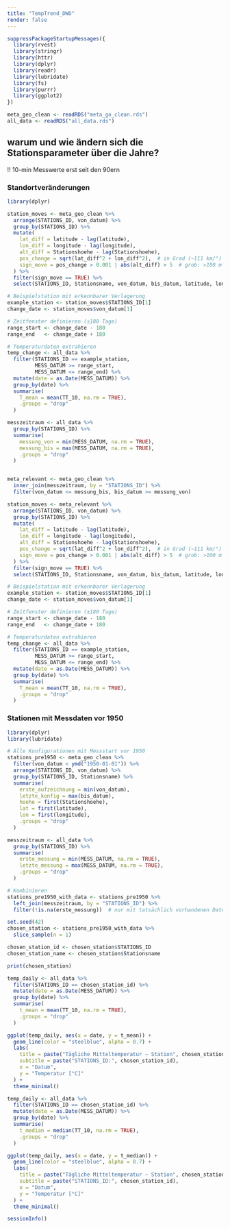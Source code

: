 ```yaml
---
title: "TempTrend_DWD"
render: false
---
```


```r
suppressPackageStartupMessages({
  library(rvest)
  library(stringr)
  library(httr)
  library(dplyr)
  library(readr)
  library(lubridate)
  library(fs)
  library(purrr)
  library(ggplot2)
})
```

```r
meta_geo_clean <- readRDS("meta_go_clean.rds")
all_data <- readRDS("all_data.rds")
```

## warum und wie ändern sich die Stationsparameter über die Jahre?

!! 10-min Messwerte erst seit den 90ern

### Standortveränderungen

```r
library(dplyr)

station_moves <- meta_geo_clean %>%
  arrange(STATIONS_ID, von_datum) %>%
  group_by(STATIONS_ID) %>%
  mutate(
    lat_diff = latitude - lag(latitude),
    lon_diff = longitude - lag(longitude),
    alt_diff = Stationshoehe - lag(Stationshoehe),
    pos_change = sqrt(lat_diff^2 + lon_diff^2),  # in Grad (~111 km/°)
    sign_move = pos_change > 0.001 | abs(alt_diff) > 5  # grob: >100 m oder >5 m Höhe
  ) %>%
  filter(sign_move == TRUE) %>%
  select(STATIONS_ID, Stationsname, von_datum, bis_datum, latitude, longitude, Stationshoehe, lat_diff, lon_diff, alt_diff)
```

```r
# Beispielstation mit erkennbarer Verlagerung
example_station <- station_moves$STATIONS_ID[1]
change_date <- station_moves$von_datum[1]

# Zeitfenster definieren (±180 Tage)
range_start <- change_date - 180
range_end   <- change_date + 180

# Temperaturdaten extrahieren
temp_change <- all_data %>%
  filter(STATIONS_ID == example_station,
         MESS_DATUM >= range_start,
         MESS_DATUM <= range_end) %>%
  mutate(date = as.Date(MESS_DATUM)) %>%
  group_by(date) %>%
  summarise(
    T_mean = mean(TT_10, na.rm = TRUE),
    .groups = "drop"
  )
```

```r

messzeitraum <- all_data %>%
  group_by(STATIONS_ID) %>%
  summarise(
    messung_von = min(MESS_DATUM, na.rm = TRUE),
    messung_bis = max(MESS_DATUM, na.rm = TRUE),
    .groups = "drop"
  )


meta_relevant <- meta_geo_clean %>%
  inner_join(messzeitraum, by = "STATIONS_ID") %>%
  filter(von_datum <= messung_bis, bis_datum >= messung_von)

```

```r
station_moves <- meta_relevant %>%
  arrange(STATIONS_ID, von_datum) %>%
  group_by(STATIONS_ID) %>%
  mutate(
    lat_diff = latitude - lag(latitude),
    lon_diff = longitude - lag(longitude),
    alt_diff = Stationshoehe - lag(Stationshoehe),
    pos_change = sqrt(lat_diff^2 + lon_diff^2),  # in Grad (~111 km/°)
    sign_move = pos_change > 0.001 | abs(alt_diff) > 5  # grob: >100 m oder >5 m Höhe
  ) %>%
  filter(sign_move == TRUE) %>%
  select(STATIONS_ID, Stationsname, von_datum, bis_datum, latitude, longitude, Stationshoehe, lat_diff, lon_diff, alt_diff)

```

```r
# Beispielstation mit erkennbarer Verlagerung
example_station <- station_moves$STATIONS_ID[1]
change_date <- station_moves$von_datum[1]

# Zeitfenster definieren (±180 Tage)
range_start <- change_date - 180
range_end   <- change_date + 180

# Temperaturdaten extrahieren
temp_change <- all_data %>%
  filter(STATIONS_ID == example_station,
         MESS_DATUM >= range_start,
         MESS_DATUM <= range_end) %>%
  mutate(date = as.Date(MESS_DATUM)) %>%
  group_by(date) %>%
  summarise(
    T_mean = mean(TT_10, na.rm = TRUE),
    .groups = "drop"
  )
```

### Stationen mit Messdaten vor 1950

```r
library(dplyr)
library(lubridate)

# Alle Konfigurationen mit Messstart vor 1950
stations_pre1950 <- meta_geo_clean %>%
  filter(von_datum < ymd("1950-01-01")) %>%
  arrange(STATIONS_ID, von_datum) %>%
  group_by(STATIONS_ID, Stationsname) %>%
  summarise(
    erste_aufzeichnung = min(von_datum),
    letzte_konfig = max(bis_datum),
    hoehe = first(Stationshoehe),
    lat = first(latitude),
    lon = first(longitude),
    .groups = "drop"
  )

```

```r
messzeitraum <- all_data %>%
  group_by(STATIONS_ID) %>%
  summarise(
    erste_messung = min(MESS_DATUM, na.rm = TRUE),
    letzte_messung = max(MESS_DATUM, na.rm = TRUE),
    .groups = "drop"
  )

# Kombinieren
stations_pre1950_with_data <- stations_pre1950 %>%
  left_join(messzeitraum, by = "STATIONS_ID") %>%
  filter(!is.na(erste_messung))  # nur mit tatsächlich vorhandenen Daten

```

```r
set.seed(42)
chosen_station <- stations_pre1950_with_data %>%
  slice_sample(n = 1)

chosen_station_id <- chosen_station$STATIONS_ID
chosen_station_name <- chosen_station$Stationsname

print(chosen_station)

```

```r

temp_daily <- all_data %>%
  filter(STATIONS_ID == chosen_station_id) %>%
  mutate(date = as.Date(MESS_DATUM)) %>%
  group_by(date) %>%
  summarise(
    t_mean = mean(TT_10, na.rm = TRUE),
    .groups = "drop"
  )

```

```r


ggplot(temp_daily, aes(x = date, y = t_mean)) +
  geom_line(color = "steelblue", alpha = 0.7) +
  labs(
    title = paste("Tägliche Mitteltemperatur – Station", chosen_station_name),
    subtitle = paste("STATIONS_ID:", chosen_station_id),
    x = "Datum",
    y = "Temperatur [°C]"
  ) +
  theme_minimal()

```

```r

temp_daily <- all_data %>%
  filter(STATIONS_ID == chosen_station_id) %>%
  mutate(date = as.Date(MESS_DATUM)) %>%
  group_by(date) %>%
  summarise(
    t_median = median(TT_10, na.rm = TRUE),
    .groups = "drop"
  )

```

```r


ggplot(temp_daily, aes(x = date, y = t_median)) +
  geom_line(color = "steelblue", alpha = 0.7) +
  labs(
    title = paste("Tägliche Mitteltemperatur – Station", chosen_station_name),
    subtitle = paste("STATIONS_ID:", chosen_station_id),
    x = "Datum",
    y = "Temperatur [°C]"
  ) +
  theme_minimal()

```

```r
sessionInfo()
```
